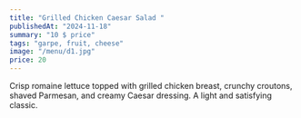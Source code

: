 ```yaml
---
title: "Grilled Chicken Caesar Salad "
publishedAt: "2024-11-18"
summary: "10 $ price"
tags: "garpe, fruit, cheese"
image: "/menu/d1.jpg"
price: 20
---
```




Crisp romaine lettuce topped with grilled chicken breast, crunchy croutons, shaved Parmesan, and creamy Caesar dressing. A light and satisfying classic.

